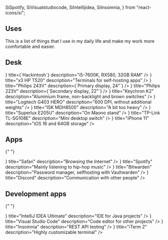   SiSpotify,
  SiVisualstudiocode,
  SiIntellijidea,
  SiInsomnia,
} from "react-icons/si";



## Uses

This is a list of things that I use in my daily life and make my work more comfortable and easier.

## Desk

<ResponsiveGrid>
  <Item
    icon={<FaDesktop size={20} />}
    title={`Hackintosh`}
    description="i5-7600K, RX580, 32GB RAM"
  />
  <Item
    icon={<AiOutlineCluster size={20} />}
    title="x3 HP T520"
    description="Terminals for self-hosting apps"
  />
  <Item
    icon={<BsDisplay size={20} />}
    title="Philips 243V"
    description={`Primary display, 24"`}
  />
  <Item
    icon={<BsDisplay size={20} />}
    title="Philips 223V"
    description={`Secondary display, 22"`}
  />
  <Item
    icon={<BsKeyboard size={20} />}
    title="Keychron K2"
    description="Aluminium frame, non-backlight and brown switches"
  />
  <Item
    icon={<CgMouse size={20} />}
    title="Logitech G403 HERO"
    description="600 DPI, without additional weights"
  />
  <Item
    icon={<CgHeadset size={20} />}
    title="ISK MDH8500"
    description="A bit too heavy"
  />
  <Item
    icon={<BiMicrophone size={20} />}
    title="Superlux E205U"
    description="On Maono stand"
  />
  <Item
    icon={<HiSwitchHorizontal size={20} />}
    title="TP-Link TL-SG108E"
    description="Mini desktop switch"
  />
  <Item
    icon={<CgSmartphone size={20} />}
    title="iPhone 11"
    description="iOS 16 and 64GB storage"
  />
</ResponsiveGrid>

## Apps

{" "}

<ResponsiveGrid>
  <Item
    icon={<SiSafari size={20} />}
    title="Safari"
    description="Browsing the Internet"
  />
  <Item
    icon={<SiSpotify size={20} />}
    title="Spotify"
    description="Mainly listening to hip-hop music"
  />
  <Item
    icon={<SiBitwarden size={20} />}
    title="Bitwarden"
    description="Password manager, selfhosting with Vaultwarden"
  />
  <Item
    icon={<BsDiscord size={20} />}
    title="Discord"
    description="Communication with other people"
  />
</ResponsiveGrid>

## Development apps

{" "}

<ResponsiveGrid>
  <Item
    icon={<SiIntellijidea size={20} />}
    title="IntelliJ IDEA Ultimate"
    description="IDE for Java projects"
  />
  <Item
    icon={<SiVisualstudiocode size={20} />}
    title="Visual Studio Code"
    description="Code editor for other projects"
  />
  <Item
    icon={<SiInsomnia size={20} />}
    title="Insomnia"
    description="REST API testing"
  />
  <Item
    icon={<FiTerminal size={20} />}
    title="iTerm 2"
    description="Highly customizable terminal"
  />
</ResponsiveGrid>
